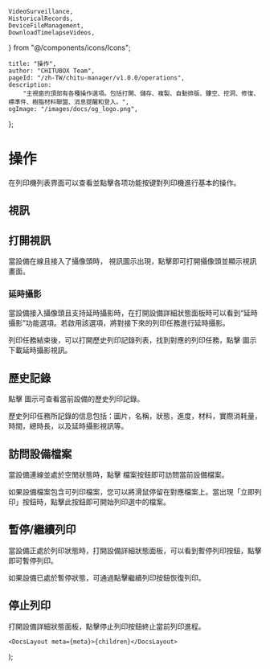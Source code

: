 	VideoSurveillance,
	HistoricalRecords,
	DeviceFileManagement,
	DownloadTimelapseVideos,
} from "@/components/icons/Icons";

	title: "操作",
	author: "CHITUBOX Team",
	pageId: "/zh-TW/chitu-manager/v1.0.0/operations",
	description:
		"主視窗的頂部有各種操作選項。包括打開、儲存、複製、自動排版、鏤空、挖洞、修復、標準件、樹脂材料聯盟、消息提醒和登入。",
	ogImage: "/images/docs/og_logo.png",
};

# 操作

在列印機列表界面可以查看並點擊各项功能按键對列印機進行基本的操作。

## 視訊

## 打開視訊

當設備在線且接入了攝像頭時，<VideoSurveillance /> 視訊圖示出現，點擊即可打開攝像頭並顯示視訊畫面。

### 延時攝影

當設備接入攝像頭且支持延時攝影時，在打開設備<NextLink href="/zh-TW/docs/chitu-manager/latest/sections/printer-list#詳細狀態">詳細狀態</NextLink>面板時可以看到“延時攝影”功能選項。若啟用該選項，將對接下來的列印任務進行延時攝影。

列印任務結束後，可以打開歷史列印記錄列表，找到對應的列印任務，點擊 <DownloadTimelapseVideos /> 圖示下載延時攝影視訊。

## 歷史記錄

點擊 <HistoricalRecords/> 圖示可查看當前設備的歷史列印記錄。

<ImageContainer>
	<AntdImage
		src={
			"/images/docs/zh-CN/chitu-manager/004-operations-historical-records.png"
		}
		style={{ maxWidth: "400px" }}
	/>
</ImageContainer>

歷史列印任務所記錄的信息包括：圖片，名稱，狀態，進度，材料，實際消耗量，時間，總時長，以及延時攝影視訊等。

## 訪問設備檔案

當設備連線並處於空閒狀態時，點擊 <DeviceFileManagement /> 檔案按鈕即可訪問當前設備檔案。

<ImageContainer>
	<AntdImage
		src={"/images/docs/zh-CN/chitu-manager/004-operations-device-files.png"}
	/>
</ImageContainer>

如果設備檔案包含可列印檔案，您可以將滑鼠停留在對應檔案上。當出現「立即列印」按鈕時，點擊此按鈕即可開始列印選中的檔案。

## 暫停/繼續列印

當設備正處於列印狀態時，打開設備詳細狀態面板，可以看到暫停列印按鈕，點擊即可暫停列印。

如果設備已處於暫停狀態，可通過點擊繼續列印按鈕恢復列印。

<ImageContainer>
	<AntdImage
		src={
			"/images/docs/zh-CN/chitu-manager/004-operations-pause-printing.png"
		}
		style={{ maxWidth: "400px" }}
	/>
</ImageContainer>

## 停止列印

打開設備詳細狀態面板，點擊停止列印按鈕終止當前列印進程。

	<DocsLayout meta={meta}>{children}</DocsLayout>
);
